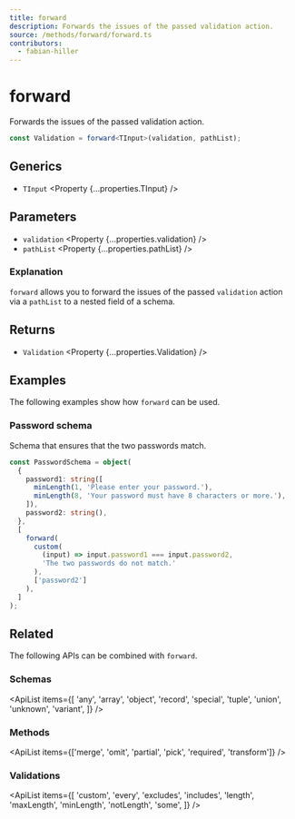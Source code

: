 ```yaml
---
title: forward
description: Forwards the issues of the passed validation action.
source: /methods/forward/forward.ts
contributors:
  - fabian-hiller
---
```



# forward

Forwards the issues of the passed validation action.

```ts
const Validation = forward<TInput>(validation, pathList);
```

## Generics

- `TInput` <Property {...properties.TInput} />

## Parameters

- `validation` <Property {...properties.validation} />
- `pathList` <Property {...properties.pathList} />

### Explanation

`forward` allows you to forward the issues of the passed `validation` action via a `pathList` to a nested field of a schema.

## Returns

- `Validation` <Property {...properties.Validation} />

## Examples

The following examples show how `forward` can be used.

### Password schema

Schema that ensures that the two passwords match.

```ts
const PasswordSchema = object(
  {
    password1: string([
      minLength(1, 'Please enter your password.'),
      minLength(8, 'Your password must have 8 characters or more.'),
    ]),
    password2: string(),
  },
  [
    forward(
      custom(
        (input) => input.password1 === input.password2,
        'The two passwords do not match.'
      ),
      ['password2']
    ),
  ]
);
```

## Related

The following APIs can be combined with `forward`.

### Schemas

<ApiList
  items={[
    'any',
    'array',
    'object',
    'record',
    'special',
    'tuple',
    'union',
    'unknown',
    'variant',
  ]}
/>

### Methods

<ApiList
  items={['merge', 'omit', 'partial', 'pick', 'required', 'transform']}
/>

### Validations

<ApiList
  items={[
    'custom',
    'every',
    'excludes',
    'includes',
    'length',
    'maxLength',
    'minLength',
    'notLength',
    'some',
  ]}
/>
